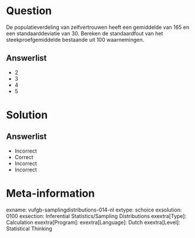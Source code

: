 Question
========
  
De populatieverdeling van zelfvertrouwen heeft een gemiddelde van 165 en een standaarddeviatie van 30. Bereken de standaardfout van het steekproefgemiddelde bestaande uit 100 waarnemingen.
  
Answerlist
----------
* 2
* 3
* 4
* 5

Solution
========

Answerlist
----------
* Incorrect
* Correct
* Incorrect
* Incorrect

Meta-information
================
exname: vufgb-samplingdistributions-014-nl
extype: schoice
exsolution: 0100
exsection: Inferential Statistics/Sampling Distributions
exextra[Type]: Calculation
exextra[Program]: 
exextra[Language]: Dutch
exextra[Level]: Statistical Thinking
